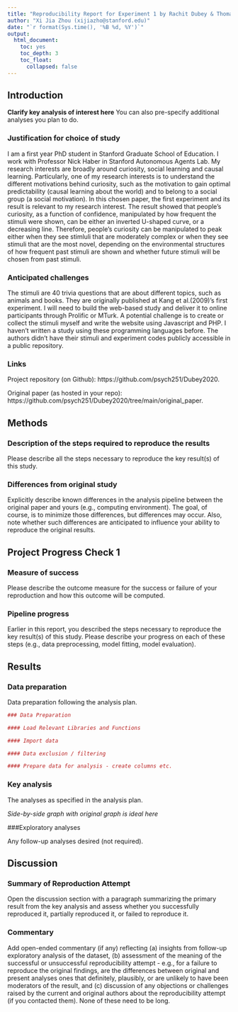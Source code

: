 ```yaml
---
title: "Reproducibility Report for Experiment 1 by Rachit Dubey & Thomas L. Griffiths (2020, Psychological Review)"
author: "Xi Jia Zhou (xijiazho@stanford.edu)"
date: "`r format(Sys.time(), '%B %d, %Y')`"
output:
  html_document:
    toc: yes
    toc_depth: 3
    toc_float:
      collapsed: false
---
```


<!-- Reproducibility reports should all use this template to standardize reporting across projects. These reports will be public supplementary materials that accompany the summary report(s) of the aggregate results. -->

## Introduction

**Clarify key analysis of interest here**  You can also pre-specify additional analyses you plan to do.

### Justification for choice of study

I am a first year PhD student in Stanford Graduate School of Education. I work with Professor Nick Haber in Stanford Autonomous Agents Lab. My research interests are broadly around curiosity, social learning and causal learning. Particularly, one of my research interests is to understand the different motivations behind curiosity, such as the motivation to gain optimal predictability (causal learning about the world) and to belong to a social group (a social motivation). In this chosen paper, the first experiment and its result is relevant to my research interest. The result showed that people's curiosity, as a function of confidence, manipulated by how frequent the stimuli were shown, can be either an inverted U-shaped curve, or a decreasing line. Therefore, people's curiosity can be manipulated to peak either when they see stimluli that are moderately complex or when they see stimuli that are the most novel, depending on the environmental structures of how frequent past stimuli are shown and whether future stimuli will be chosen from past stimuli.

### Anticipated challenges

The stimuli are 40 trivia questions that are about different topics, such as animals and books. They are originally published at Kang et al.(2009)'s first experiment. I will need to build the web-based study and deliver it to online participants through Prolific or MTurk. A potential challenge is to create or collect the stimuli myself and write the website using Javascript and PHP. I haven't written a study using these programming languages before. The authors didn't have their stimuli and experiment codes publicly accessible in a public repository. 

### Links

Project repository (on Github): https://github.com/psych251/Dubey2020.

Original paper (as hosted in your repo): https://github.com/psych251/Dubey2020/tree/main/original_paper.

## Methods

### Description of the steps required to reproduce the results

Please describe all the steps necessary to reproduce the key result(s) of this study. 

### Differences from original study

Explicitly describe known differences in the analysis pipeline between the original paper and yours (e.g., computing environment). The goal, of course, is to minimize those differences, but differences may occur. Also, note whether such differences are anticipated to influence your ability to reproduce the original results.

## Project Progress Check 1

### Measure of success

Please describe the outcome measure for the success or failure of your reproduction and how this outcome will be computed.


### Pipeline progress

Earlier in this report, you described the steps necessary to reproduce the key result(s) of this study. Please describe your progress on each of these steps (e.g., data preprocessing, model fitting, model evaluation).


## Results

### Data preparation

Data preparation following the analysis plan.
	
```r
### Data Preparation

#### Load Relevant Libraries and Functions

#### Import data

#### Data exclusion / filtering

#### Prepare data for analysis - create columns etc.
```

### Key analysis

The analyses as specified in the analysis plan.  

*Side-by-side graph with original graph is ideal here*

###Exploratory analyses

Any follow-up analyses desired (not required).  

## Discussion

### Summary of Reproduction Attempt

Open the discussion section with a paragraph summarizing the primary result from the key analysis and assess whether you successfully reproduced it, partially reproduced it, or failed to reproduce it.  

### Commentary

Add open-ended commentary (if any) reflecting (a) insights from follow-up exploratory analysis of the dataset, (b) assessment of the meaning of the successful or unsuccessful reproducibility attempt - e.g., for a failure to reproduce the original findings, are the differences between original and present analyses ones that definitely, plausibly, or are unlikely to have been moderators of the result, and (c) discussion of any objections or challenges raised by the current and original authors about the reproducibility attempt (if you contacted them).  None of these need to be long.
